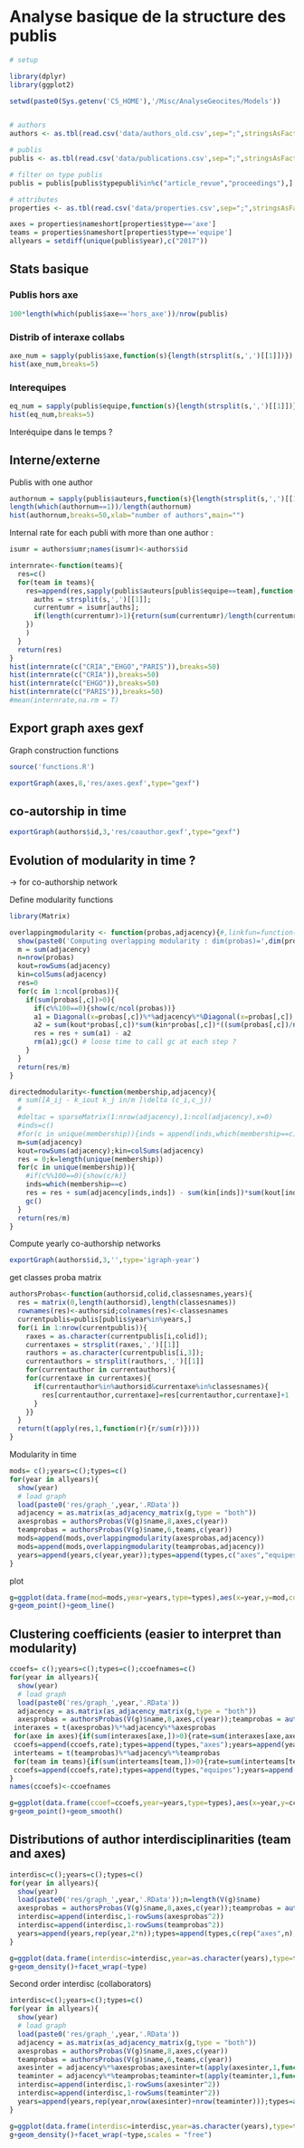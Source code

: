 
# Analyse basique de la structure des publis


```r
# setup

library(dplyr)
library(ggplot2)

setwd(paste0(Sys.getenv('CS_HOME'),'/Misc/AnalyseGeocites/Models'))


# authors
authors <- as.tbl(read.csv('data/authors_old.csv',sep=";",stringsAsFactors = FALSE))

# publis
publis <- as.tbl(read.csv('data/publications.csv',sep=";",stringsAsFactors = FALSE))

# filter on type publis
publis = publis[publis$typepubli%in%c("article_revue","proceedings"),]

# attributes
properties <- as.tbl(read.csv('data/properties.csv',sep=";",stringsAsFactors = FALSE))

axes = properties$nameshort[properties$type=='axe']
teams = properties$nameshort[properties$type=='equipe']
allyears = setdiff(unique(publis$year),c("2017"))

```


## Stats basique

### Publis hors axe
```r
100*length(which(publis$axe=='hors_axe'))/nrow(publis)
```

### Distrib of interaxe collabs

```r
axe_num = sapply(publis$axe,function(s){length(strsplit(s,',')[[1]])})
hist(axe_num,breaks=5)
```


### Interequipes

```r
eq_num = sapply(publis$equipe,function(s){length(strsplit(s,',')[[1]])})
hist(eq_num,breaks=5)
```


Interéquipe dans le temps ?





## Interne/externe

Publis with one author
```r
authornum = sapply(publis$auteurs,function(s){length(strsplit(s,',')[[1]])})
length(which(authornum==1))/length(authornum)
hist(authornum,breaks=50,xlab="number of authors",main="")
```

Internal rate for each publi with more than one author :
```r
isumr = authors$umr;names(isumr)<-authors$id

internrate<-function(teams){
  res=c()
  for(team in teams){
    res=append(res,sapply(publis$auteurs[publis$equipe==team],function(s){
      auths = strsplit(s,',')[[1]];
      currentumr = isumr[auths];
      if(length(currentumr)>1){return(sum(currentumr)/length(currentumr))}else{return(NA)}
    })
    )
  }
  return(res)
}
hist(internrate(c("CRIA","EHGO","PARIS")),breaks=50)
hist(internrate(c("CRIA")),breaks=50)
hist(internrate(c("EHGO")),breaks=50)
hist(internrate(c("PARIS")),breaks=50)
#mean(internrate,na.rm = T)
```




## Export graph axes gexf

Graph construction functions
```r
source('functions.R')
```



```r
exportGraph(axes,8,'res/axes.gexf',type="gexf")

```



## co-autorship in time

```r
exportGraph(authors$id,3,'res/coauthor.gexf',type="gexf")
```




## Evolution of modularity in time ?

-> for co-authorship network

Define modularity functions
```r
library(Matrix)

overlappingmodularity <- function(probas,adjacency){#,linkfun=function(p1,p2){return(p1*p2)}){
  show(paste0('Computing overlapping modularity : dim(probas)=',dim(probas)[1],' ',dim(probas)[2],' ; dim(adjacency)=',dim(adjacency)[1],' ',dim(adjacency)[2]))
  m = sum(adjacency)
  n=nrow(probas)
  kout=rowSums(adjacency)
  kin=colSums(adjacency)
  res=0
  for(c in 1:ncol(probas)){
    if(sum(probas[,c])>0){
      if(c%%100==0){show(c/ncol(probas))}
      a1 = Diagonal(x=probas[,c])%*%adjacency%*%Diagonal(x=probas[,c])
      a2 = sum(kout*probas[,c])*sum(kin*probas[,c])*((sum(probas[,c])/n)^2)/m
      res = res + sum(a1) - a2
      rm(a1);gc() # loose time to call gc at each step ?
    }
  }
  return(res/m)
}

directedmodularity<-function(membership,adjacency){
  # sum([A_ij - k_iout k_j in/m ]\delta (c_i,c_j))
  # 
  #deltac = sparseMatrix(1:nrow(adjacency),1:ncol(adjacency),x=0)
  #inds=c()
  #for(c in unique(membership)){inds = append(inds,which(membership==c))}
  m=sum(adjacency)
  kout=rowSums(adjacency);kin=colSums(adjacency)
  res = 0;k=length(unique(membership))
  for(c in unique(membership)){
    #if(c%%100==0){show(c/k)}
    inds=which(membership==c)
    res = res + sum(adjacency[inds,inds]) - sum(kin[inds])*sum(kout[inds])/m 
    gc()
  }
  return(res/m)
}

```

Compute yearly co-authorship networks
```r
exportGraph(authors$id,3,'',type='igraph-year')
```

get classes proba matrix
```r
authorsProbas<-function(authorsid,colid,classesnames,years){
  res = matrix(0,length(authorsid),length(classesnames))
  rownames(res)<-authorsid;colnames(res)<-classesnames
  currentpublis=publis[publis$year%in%years,]
  for(i in 1:nrow(currentpublis)){
    raxes = as.character(currentpublis[i,colid]);
    currentaxes = strsplit(raxes,',')[[1]]
    rauthors = as.character(currentpublis[i,3]);
    currentauthors = strsplit(rauthors,',')[[1]]
    for(currentauthor in currentauthors){
    for(currentaxe in currentaxes){
      if(currentauthor%in%authorsid&currentaxe%in%classesnames){
        res[currentauthor,currentaxe]=res[currentauthor,currentaxe]+1
      }
    }} 
  }
  return(t(apply(res,1,function(r){r/sum(r)})))
}
```


Modularity in time
```r

mods= c();years=c();types=c()
for(year in allyears){
  show(year)
  # load graph
  load(paste0('res/graph_',year,'.RData'))
  adjacency = as.matrix(as_adjacency_matrix(g,type = "both"))
  axesprobas = authorsProbas(V(g)$name,8,axes,c(year))
  teamprobas = authorsProbas(V(g)$name,6,teams,c(year))
  mods=append(mods,overlappingmodularity(axesprobas,adjacency))
  mods=append(mods,overlappingmodularity(teamprobas,adjacency))
  years=append(years,c(year,year));types=append(types,c("axes","equipes"))
}
```

plot
```r
g=ggplot(data.frame(mod=mods,year=years,type=types),aes(x=year,y=mod,colour=type,group=type))
g+geom_point()+geom_line()
```


## Clustering coefficients (easier to interpret than modularity)

```r
ccoefs= c();years=c();types=c();ccoefnames=c()
for(year in allyears){
  show(year)
  # load graph
  load(paste0('res/graph_',year,'.RData'))
  adjacency = as.matrix(as_adjacency_matrix(g,type = "both"))
  axesprobas = authorsProbas(V(g)$name,8,axes,c(year));teamprobas = authorsProbas(V(g)$name,6,teams,c(year))
 interaxes = t(axesprobas)%*%adjacency%*%axesprobas
 for(axe in axes){if(sum(interaxes[axe,])>0){rate=sum(interaxes[axe,axe])/sum(interaxes[axe,]);
 ccoefs=append(ccoefs,rate);types=append(types,"axes");years=append(years,year);ccoefnames=append(ccoefnames,paste0(axe,year))}}
 interteams = t(teamprobas)%*%adjacency%*%teamprobas
 for(team in teams){if(sum(interteams[team,])>0){rate=sum(interteams[team,team])/sum(interteams[team,]);
 ccoefs=append(ccoefs,rate);types=append(types,"equipes");years=append(years,year);ccoefnames=append(ccoefnames,paste0(team,year))}}
}
names(ccoefs)<-ccoefnames
```

```r
g=ggplot(data.frame(ccoef=ccoefs,year=years,type=types),aes(x=year,y=ccoef,colour=type,group=type))
g+geom_point()+geom_smooth()
```


## Distributions of author interdisciplinarities (team and axes)

```r
interdisc=c();years=c();types=c()
for(year in allyears){
  show(year)
  load(paste0('res/graph_',year,'.RData'));n=length(V(g)$name)
  axesprobas = authorsProbas(V(g)$name,8,axes,c(year));teamprobas = authorsProbas(V(g)$name,6,teams,c(year))
  interdisc=append(interdisc,1-rowSums(axesprobas^2))
  interdisc=append(interdisc,1-rowSums(teamprobas^2))
  years=append(years,rep(year,2*n));types=append(types,c(rep("axes",n),rep("equipes",n)))
}
```

```r
g=ggplot(data.frame(interdisc=interdisc,year=as.character(years),type=types),aes(x=interdisc,colour=year))
g+geom_density()+facet_wrap(~type)
```



Second order interdisc (collaborators)

```r
interdisc=c();years=c();types=c()
for(year in allyears){
  show(year)
  # load graph
  load(paste0('res/graph_',year,'.RData'))
  adjacency = as.matrix(as_adjacency_matrix(g,type = "both"))
  axesprobas = authorsProbas(V(g)$name,8,axes,c(year))
  teamprobas = authorsProbas(V(g)$name,6,teams,c(year))
  axesinter = adjacency%*%axesprobas;axesinter=t(apply(axesinter,1,function(r){r/sum(r)}))
  teaminter = adjacency%*%teamprobas;teaminter=t(apply(teaminter,1,function(r){r/sum(r)}))
  interdisc=append(interdisc,1-rowSums(axesinter^2))
  interdisc=append(interdisc,1-rowSums(teaminter^2))
  years=append(years,rep(year,nrow(axesinter)+nrow(teaminter)));types=append(types,c(rep("axes",nrow(axesinter)),rep("equipes",nrow(teaminter))))
}
```

```r
g=ggplot(data.frame(interdisc=interdisc,year=as.character(years),type=types),aes(x=interdisc,colour=year))
g+geom_density()+facet_wrap(~type,scales = "free")
```



